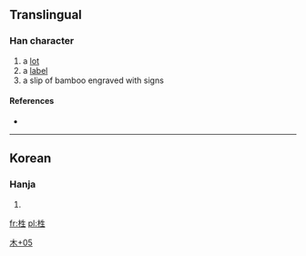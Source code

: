 ==Translingual==

===Han character===
{{Han char|rn=75|rad=木|as=05|sn=9|four=|canj=木竹手一 (DHQM)}}

# a [[lot]]
# a [[label]]
# a slip of bamboo engraved with signs

====References====
* {{Han ref|kx=0521.121|dj=0910.040|hdz=21184.061|uh=680D|ud=26637}}

----

==Korean==

===Hanja===
{{ko-hanja|hangeul=[[생]]|eumhun=|rv=saeng|mr=saeng|y=sayng}}

# {{defn|Korean|sort=木05}}

[[Category:Korean-only CJKV Characters|木+05]]

[[fr:栍]]
[[pl:栍]]